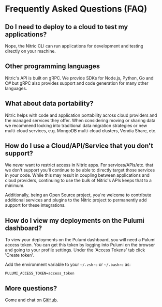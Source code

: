 
# Frequently Asked Questions (FAQ)

## Do I need to deploy to a cloud to test my applications?

Nope, the Nitric CLI can run applications for development and testing directly on your machine.

## Other programming languages

Nitric's API is built on gRPC. We provide SDKs for Node.js, Python, Go and C# but gRPC also provides support and code generation for many other languages.

## What about data portability?

Nitric helps with code and application portability across cloud providers and the managed services they offer. When considering moving or sharing data we recommend looking into traditional data migration strategies or new multi-cloud services, e.g. MongoDB multi-cloud clusters, Vendia Share, etc.

## How do I use a Cloud/API/Service that you don't support?

We never want to restrict access in Nitric apps. For services/APIs/etc. that we don't support you'll continue to be able to directly target those services in your code. While this may result in coupling between applications and cloud providers, continuing to use the bulk of Nitric's APIs keeps that to a minimum.

Additionally, being an Open Source project, you're welcome to contribute additional services and plugins to the Nitric project to permanently add support for these integrations.

## How do I view my deployments on the Pulumi dashboard?

To view your deployments on the Pulumi dashboard, you will need a Pulumi access token. You can get this token by logging into Pulumi on the browser and going to your profile settings. Under the 'Access Tokens' tab click 'Create token'.

Add the environment variable to your `~/.zshrc` or `~/.bashrc` as:

```
PULUMI_ACCESS_TOKEN=access_token
```

## More questions?

Come and chat on [GitHub](https://github.com/nitrictech/nitric/discussions).
